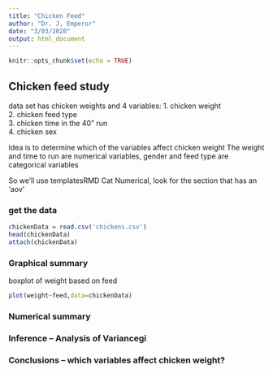 ```yaml
---
title: "Chicken Feed"
author: "Dr. J, Emperor"
date: "3/03/2020"
output: html_document
---
```


```r
knitr::opts_chunk$set(echo = TRUE)

```

##  Chicken feed study  

data set has chicken weights and 4 variables:
  1.  chicken weight  
  2.  chicken feed type  
  3.  chicken time in the 40" run  
  4.  chicken sex   

Idea is to determine which of the variables affect chicken weight 
The weight and time to run are numerical variables, gender and feed type are categorical variables

So we'll use templatesRMD Cat Numerical, look for the section that has an 'aov'

<!-- This question is like a bunch of t-tests, but instead of doing the t-test a bunch of times we use ANOVA to do all the comparisons at once!  !-->

### get the data

```r
chickenData = read.csv('chickens.csv')
head(chickenData)
attach(chickenData)
```

### Graphical summary

<!-- plot chicken weight against each of the three explanatory variables.  Weight against a categorial varable is a boxplot, weight against a numerical variable is a scatter plot !-->

boxplot of weight based on feed 

```r
plot(weight~feed,data=chickenData)
```


### Numerical summary

 

### Inference -- Analysis of Variancegi



###  Conclusions  -- which variables affect chicken weight?




